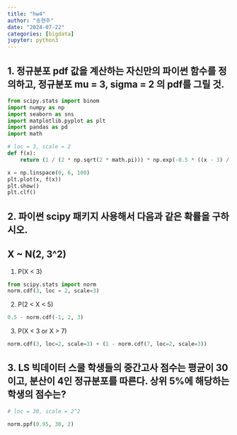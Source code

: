 ```yaml
---
title: "hw4"
author: "송현주"
date: "2024-07-22"
categories: [bigdata]
jupyter: python3
---
```


## 1. 정규분포 pdf 값을 계산하는 자신만의 파이썬 함수를 정의하고, 정규분포 mu = 3, sigma = 2 의 pdf를 그릴 것.

```python
from scipy.stats import binom
import numpy as np
import seaborn as sns
import matplotlib.pyplot as plt
import pandas as pd
import math

# loc = 3, scale = 2
def f(x):
    return (1 / (2 * np.sqrt(2 * math.pi))) * np.exp(-0.5 * ((x - 3) / 2) ** 2)

x = np.linspace(0, 6, 100)
plt.plot(x, f(x))
plt.show()
plt.clf()

```

## 2. 파이썬 scipy 패키지 사용해서 다음과 같은 확률을 구하시오.

## X \~ N(2, 3\^2)

1)  P(X \< 3)

```python
from scipy.stats import norm
norm.cdf(3, loc = 2, scale=3)

```

2)  P(2 \< X \< 5)

```python

0.5 - norm.cdf(-1, 2, 3)

```

3)  P(X \< 3 or X \> 7)

```python
norm.cdf(3, loc=2, scale=3) + (1 - norm.cdf(7, loc=2, scale=3))

```

## 3. LS 빅데이터 스쿨 학생들의 중간고사 점수는 평균이 30이고, 분산이 4인 정규분포를 따른다. 상위 5%에 해당하는 학생의 점수는?

```python
# loc = 30, scale = 2^2

norm.ppf(0.95, 30, 2)

```
